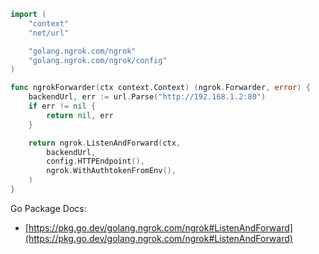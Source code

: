 ```go
import (
	"context"
	"net/url"

	"golang.ngrok.com/ngrok"
	"golang.ngrok.com/ngrok/config"
)

func ngrokForwarder(ctx context.Context) (ngrok.Forwarder, error) {
	backendUrl, err := url.Parse("http://192.168.1.2:80")
	if err != nil {
		return nil, err
	}

	return ngrok.ListenAndForward(ctx,
		backendUrl,
		config.HTTPEndpoint(),
		ngrok.WithAuthtokenFromEnv(),
	)
}
```

Go Package Docs:

- [https://pkg.go.dev/golang.ngrok.com/ngrok#ListenAndForward](https://pkg.go.dev/golang.ngrok.com/ngrok#ListenAndForward)
